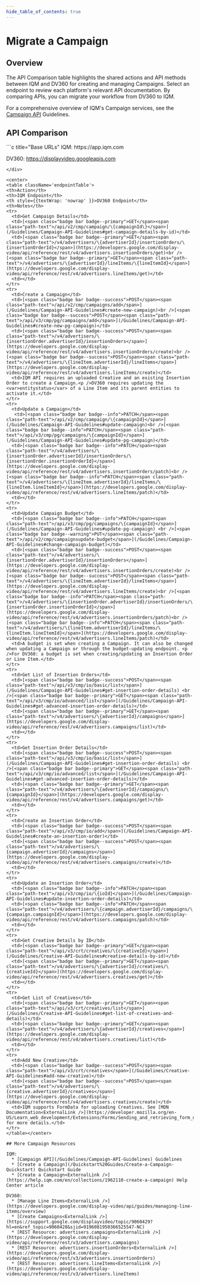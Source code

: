 ```yaml
---
hide_table_of_contents: true
---
```



# Migrate a Campaign

## Overview 

The API Comparison table highlights the shared actions and API methods between IQM and DV360 for creating and managing Campaigns. Select an endpoint to review each platform's relevant API documentation. By comparing APIs, you can migrate your workflow from DV360 to IQM.

For a comprehensive overview of IQM's Campaign services, see the [Campaign API](/Guidelines/Campaign-API-Guidelines) Guidelines.



## API Comparison

<div class="smallTable">
```c title="Base URLs"
  IQM: https://app.iqm.com
  
  DV360: https://displayvideo.googleapis.com
```
</div>

<center>
<table className='endpointTable'>
<th>Action</th>
<th>IQM Endpoint</th>
<th style={{textWrap: 'nowrap' }}>DV360 Endpoint</th>
<th>Notes</th>
<tr>
  <td>Get Campaign Details</td>
  <td>[<span class="badge bar badge--primary">GET</span><span class="path-text">/api/v2/cmp/campaign/\{campaignId\}</span>](/Guidelines/Campaign-API-Guidelines#get-campaign-details-by-id)</td>
  <td>[<span class="badge bar badge--primary">GET</span><span class="path-text">/v4/advertisers/\{advertiserId}/insertionOrders/\{insertionOrderId}</span>](https://developers.google.com/display-video/api/reference/rest/v4/advertisers.insertionOrders/get)<br />[<span class="badge bar badge--primary">GET</span><span class="path-text">/v4/advertisers/\{advertiserId}/lineItems/\{lineItemId}</span>](https://developers.google.com/display-video/api/reference/rest/v4/advertisers.lineItems/get)</td>
  <td></td>
</tr>
<tr>
  <td>Create a Campaign</td>
  <td>[<span class="badge bar badge--success">POST</span><span class="path-text">/api/v2/cmp/campaigns/add</span>](/Guidelines/Campaign-API-Guidelines#create-new-campaign)<br />[<span class="badge bar badge--success">POST</span><span class="path-text">/api/v3/cmp/pg/campaigns/add</span>](/Guidelines/Campaign-API-Guidelines#create-new-pg-campaign)</td>
  <td>[<span class="badge bar badge--success">POST</span><span class="path-text">/v4/advertisers/\{insertionOrder.advertiserId}/insertionOrders</span>](https://developers.google.com/display-video/api/reference/rest/v4/advertisers.insertionOrders/create)<br />[<span class="badge bar badge--success">POST</span><span class="path-text">/v4/advertisers/\{lineItem.advertiserId}/lineItems</span>](https://developers.google.com/display-video/api/reference/rest/v4/advertisers.lineItems/create)</td>
  <td>IQM API requires an uploaded Creative and an existing Insertion Order to create a Campaign.<p />DV360 requires updating the <var>entitystatus</var> of a Line Item and its parent entities to activate it.</td>
</tr>
<tr>
  <td>Update a Campaign</td>
   <td>[<span class="badge bar badge--info">PATCH</span><span class="path-text">/api/v2/cmp/campaign/\{campaignId}</span>](/Guidelines/Campaign-API-Guidelines#update-campaign)<br />[<span class="badge bar badge--info">PATCH</span><span class="path-text">/api/v3/cmp/pg/campaigns/\{campaignId}</span>](/Guidelines/Campaign-API-Guidelines#update-pg-campaign)</td>
  <td>[<span class="badge bar badge--info">PATCH</span><span class="path-text">/v4/advertisers/\{insertionOrder.advertiserId}/insertionOrders/\{insertionOrder.insertionOrderId}</span>](https://developers.google.com/display-video/api/reference/rest/v4/advertisers.insertionOrders/patch)<br />[<span class="badge bar badge--info">PATCH</span><span class="path-text">/v4/advertisers/\{lineItem.advertiserId}/lineItems/\{lineItem.lineItemId}</span>](https://developers.google.com/display-video/api/reference/rest/v4/advertisers.lineItems/patch)</td>
  <td></td>
</tr>
<tr>
  <td>Update Campaign Budget</td>
  <td>[<span class="badge bar badge--info">PATCH</span><span class="path-text">/api/v3/cmp/pg/campaigns/\{campaignId}</span>](/Guidelines/Campaign-API-Guidelines#update-pg-campaign) <br />[<span class="badge bar badge--warning">PUT</span><span class="path-text">/api/v2/cmp/campaignsupdate-budget</span>](/Guidelines/Campaign-API-Guidelines#change-campaign-budget)</td>
  <td>[<span class="badge bar badge--success">POST</span><span class="path-text">/v4/advertisers/\{insertionOrder.advertiserId}/insertionOrders</span>](https://developers.google.com/display-video/api/reference/rest/v4/advertisers.insertionOrders/create)<br />[<span class="badge bar badge--success">POST</span><span class="path-text">/v4/advertisers/\{lineItem.advertiserId}/lineItems</span>](https://developers.google.com/display-video/api/reference/rest/v4/advertisers.lineItems/create)<br />[<span class="badge bar badge--info">PATCH</span><span class="path-text">/v4/advertisers/\{insertionOrder.advertiserId}/insertionOrders/\{insertionOrder.insertionOrderId}</span>](https://developers.google.com/display-video/api/reference/rest/v4/advertisers.insertionOrders/patch)<br />[<span class="badge bar badge--info">PATCH</span><span class="path-text">/v4/advertisers/\{lineItem.advertiserId}/lineItems/\{lineItem.lineItemId}</span>](https://developers.google.com/display-video/api/reference/rest/v4/advertisers.lineItems/patch)</td>
  <td>A budget is set when creating a Campaign. It can also be changed when updating a Campaign or through the budget-updating endpoint. <p />For DV360: a budget is set when creating/updating an Insertion Order or Line Item.</td>
</tr>
<tr>
  <td>Get List of Insertion Orders</td>
  <td>[<span class="badge bar badge--success">POST</span><span class="path-text">/api/v3/cmp/io/basic/list</span>](/Guidelines/Campaign-API-Guidelines#get-insertion-order-details) <br />[<span class="badge bar badge--primary">GET</span><span class="path-text">/api/v3/cmp/io/advanced/list</span>](/Guidelines/Campaign-API-Guidelines#get-advanced-insertion-order-details)</td>
  <td>[<span class="badge bar badge--primary">GET</span><span class="path-text">/v4/advertisers/\{advertiserId}/campaigns</span>](https://developers.google.com/display-video/api/reference/rest/v4/advertisers.campaigns/list)</td>
  <td></td>
</tr>
<tr>
  <td>Get Insertion Order Details</td>
  <td>[<span class="badge bar badge--success">POST</span><span class="path-text">/api/v3/cmp/io/basic/list</span>](/Guidelines/Campaign-API-Guidelines#get-insertion-order-details) <br />[<span class="badge bar badge--primary">GET</span><span class="path-text">/api/v3/cmp/io/advanced/list</span>](/Guidelines/Campaign-API-Guidelines#get-advanced-insertion-order-details)</td>
  <td>[<span class="badge bar badge--primary">GET</span><span class="path-text">/v4/advertisers/\{advertiserId}/campaigns/\{campaignId}</span>](https://developers.google.com/display-video/api/reference/rest/v4/advertisers.campaigns/get)</td>
  <td></td>
</tr>
<tr>
  <td>Create an Insertion Order</td>
  <td>[<span class="badge bar badge--success">POST</span><span class="path-text">/api/v3/cmp/io/add</span>](/Guidelines/Campaign-API-Guidelines#create-an-insertion-order)</td>
  <td>[<span class="badge bar badge--success">POST</span><span class="path-text">/v4/advertisers/\{campaign.advertiserId}/campaigns</span>](https://developers.google.com/display-video/api/reference/rest/v4/advertisers.campaigns/create)</td>
  <td></td>
</tr>
<tr>
  <td>Update an Insertion Order</td>
  <td>[<span class="badge bar badge--info">PATCH</span><span class="path-text">/api/v3/cmp/io/\{ioId}</span>](/Guidelines/Campaign-API-Guidelines#update-insertion-order-details)</td>
  <td>[<span class="badge bar badge--info">PATCH</span><span class="path-text">/v4/advertisers/\{campaign.advertiserId}/campaigns/\{campaign.campaignId}</span>](https://developers.google.com/display-video/api/reference/rest/v4/advertisers.campaigns/patch)</td>
  <td></td>
</tr>
<tr>
  <td>Get Creative Details by ID</td>
  <td>[<span class="badge bar badge--primary">GET</span><span class="path-text">/api/v3/crt/creatives/\{creativeId}</span>](/Guidelines/Creative-API-Guidelines#creative-details-by-id)</td>
  <td>[<span class="badge bar badge--primary">GET</span><span class="path-text">/v4/advertisers/\{advertiserId}/creatives/\{creativeId}</span>](https://developers.google.com/display-video/api/reference/rest/v4/advertisers.creatives/get)</td>
  <td></td>
</tr>
<tr>
  <td>Get List of Creatives</td>
  <td>[<span class="badge bar badge--primary">GET</span><span class="path-text">/api/v3/crt/creatives/list</span>](/Guidelines/Creative-API-Guidelines#get-list-of-creatives-and-details)</td>
  <td>[<span class="badge bar badge--primary">GET</span><span class="path-text">/v4/advertisers/\{advertiserId}/creatives</span>](https://developers.google.com/display-video/api/reference/rest/v4/advertisers.creatives/list)</td>
  <td></td>
</tr>
<tr>
  <td>Add New Creative</td>
  <td>[<span class="badge bar badge--success">POST</span><span class="path-text">/api/v3/crt/creatives</span>](/Guidelines/Creative-API-Guidelines#add-new-creative)</td>
  <td>[<span class="badge bar badge--success">POST</span><span class="path-text">/v4/advertisers/\{creative.advertiserId}/creatives</span>](https://developers.google.com/display-video/api/reference/rest/v4/advertisers.creatives/create)</td>
  <td>IQM supports FormData for uploading Creatives. See [MDN Documentation<ExternalLink />](https://developer.mozilla.org/en-US/Learn_web_development/Extensions/Forms/Sending_and_retrieving_form_data) for more details.</td>
</tr>
</table></center>

## More Campaign Resources 

IQM:
  * [Campaign API](/Guidelines/Campaign-API-Guidelines) Guidelines
  * [Create a Campaign](/Quickstart%20Guides/Create-a-Campaign-Quickstart) Quickstart Guide
  * [Create a Campaign<ExternalLink />](https://help.iqm.com/en/collections/1962110-create-a-campaign) Help Center article

DV360: 
  * [Manage Line Items<ExternalLink />](https://developers.google.com/display-video/api/guides/managing-line-items/overview)
  * [Create Campaigns<ExternalLink />](https://support.google.com/displayvideo/topic/9060429?hl=en&ref_topic=9060428&sjid=9196081950366525547-NC)
  * [REST Resource: advertisers.campaigns<ExternalLink />](https://developers.google.com/display-video/api/reference/rest/v3/advertisers.campaigns)
  * [REST Resource: advertisers.insertionOrders<ExternalLink />](https://developers.google.com/display-video/api/reference/rest/v3/advertisers.insertionOrders)
  * [REST Resource: advertisers.lineItems<ExternalLink />](https://developers.google.com/display-video/api/reference/rest/v3/advertisers.lineItems)